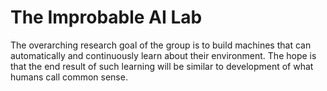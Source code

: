 # The Improbable AI Lab

The overarching research goal of the group is to build machines that can automatically and continuously learn about their environment.
The hope is that the end result of such learning will be similar to development of what humans call common sense.
